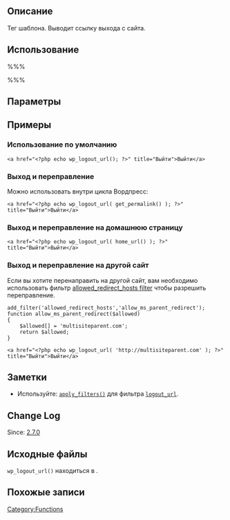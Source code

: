 {{Languages|
{{en|Template Tags/wp_logout_url}}
{{ja|テンプレートタグ/wp_logout_url}}
{{ru| Тег шаблона wp_logout_url }}
}}

==Описание==
Тег шаблона. Выводит ссылку выхода с сайта.
== Использование ==
%%% <?php echo wp_logout_url( $redirect ); ?> %%%

== Параметры ==

{{Parameter|$redirect|string|URL переправления после выхода.|опционально|по умолчанию нет.}}

== Примеры ==

=== Использование по умолчанию ===
<pre>
<a href="<?php echo wp_logout_url(); ?>" title="Выйти">Выйти</a>
</pre>

=== Выход и переправление ===
Можно использовать внутри цикла Вордпресс:
<pre>
<a href="<?php echo wp_logout_url( get_permalink() ); ?>" title="Выйти">Выйти</a>
</pre>

=== Выход и переправление на домашнюю страницу ===

<pre>
<a href="<?php echo wp_logout_url( home_url() ); ?>" title="Выйти">Выйти</a>
</pre>

=== Выход и переправление на другой сайт ===
Если вы хотите перенаправить на другой сайт, вам необходимо использовать фильтр [[Plugin API/Filter Reference/allowed redirect hosts|allowed_redirect_hosts filter]] чтобы разрешить переправление.
<pre>
add_filter('allowed_redirect_hosts','allow_ms_parent_redirect');
function allow_ms_parent_redirect($allowed)
{
    $allowed[] = 'multisiteparent.com';
    return $allowed;
}

<a href="<?php echo wp_logout_url( 'http://multisiteparent.com' ); ?>" title="Выйти">Выйти</a>
</pre>

== Заметки ==

* Используйте: <tt>[[Function Reference/apply filters|apply_filters()]]</tt> для фильтра <tt>[[Plugin_API/Filter_Reference/logout_url|logout_url]]</tt>.

== Change Log ==

Since: [[Version 2.7|2.7.0]]

== Исходные файлы  ==

<tt>wp_logout_url()</tt> находиться в {{Trac|wp-includes/general-template.php}}.

== Похожые записи ==

{{Login Tags}}

{{Tag Footer}}

[[Category:Functions]]